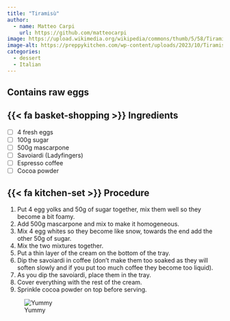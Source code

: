 ```yaml
---
title: "Tiramisù"
author:
  - name: Matteo Carpi
    url: https://github.com/matteocarpi
image: https://upload.wikimedia.org/wikipedia/commons/thumb/5/58/Tiramisu_-_Raffaele_Diomede.jpg/2560px-Tiramisu_-_Raffaele_Diomede.jpg
image-alt: https://preppykitchen.com/wp-content/uploads/2023/10/Tiramisu-Feature.jpg
categories:
  - dessert
  - Italian
---
```


::: callout-warning
## Contains raw eggs
:::

## {{< fa basket-shopping >}} Ingredients

- [ ] 4 fresh eggs
- [ ] 100g sugar
- [ ] 500g mascarpone
- [ ] Savoiardi (Ladyfingers)
- [ ] Espresso coffee
- [ ] Cocoa powder

## {{< fa kitchen-set >}} Procedure

1. Put 4 egg yolks and 50g of sugar together, mix them well so they become a bit foamy.
2. Add 500g mascarpone and mix to make it homogeneous.
3. Mix 4 egg whites so they become like snow, towards the end add the other 50g of sugar.
4. Mix the two mixtures together.
5. Put a thin layer of the cream on the bottom of the tray.
6. Dip the savoiardi in coffee (don't make them too soaked as they will soften slowly and if you put too much coffee they become too liquid).
7. As you dip the savoiardi, place them in the tray.
8. Cover everything with the rest of the cream.
9. Sprinkle cocoa powder on top before serving.

![Yummy](3dab9f48-53e3-49be-961d-3d8fe461ebdc-matilda_sony2.png)
